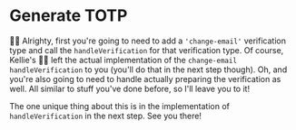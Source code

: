 # Generate TOTP

<EpicVideo url="https://www.epicweb.dev/workshops/authentication-strategies-and-implementation/change-email/implementing-email-verification-for-changing-email-addresses" />

👨‍💼 Alrighty, first you're going to need to add a `'change-email'` verification
type and call the `handleVerification` for that verification type. Of course,
Kellie's 🧝‍♂️ left the actual implementation of the `change-email`
`handleVerification` to you (you'll do that in the next step though). Oh, and
you're also going to need to handle actually preparing the verification as well.
All similar to stuff you've done before, so I'll leave you to it!

The one unique thing about this is in the implementation of `handleVerification`
in the next step. See you there!

